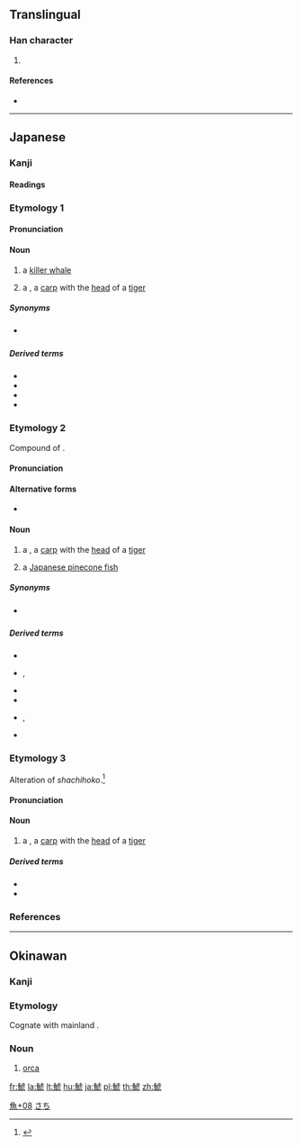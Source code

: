 {{character info/new}}
==Translingual==

===Han character===
{{Han char|rn=195|rad=魚|as=08|sn=19|four=|canj=NFYPN,NFYPU|ids=⿰魚虎}}

# {{defn|Han|sort=魚08}}

====References====
* {{Han ref|kx=1473.271|dkj=46286|dj=2005.280|hdz=74695.161|uh=9BF1|ud=39921}}

----

==Japanese==

===Kanji===
{{ja-kanji|rs=魚08}}

====Readings====
{{ja-readings|kun=[[しゃち]] (shachi), [[しゃちほこ]] (shachihoko), [[しゃっちょこ]] (shatchoko)}}

[[Category:Japanese-only CJKV Characters|魚+08]]

===Etymology 1===
{{ja-kanjitab|しゃち|yomi=k}}
{{wikipedia|lang=ja}}
{{wikipedia|lang=ja|シャチ}}
{{rfe|lang=ja}}

====Pronunciation====
{{ja-pron|y=k|しゃち|acc=1|acc_ref=DJR,NHK}}

====Noun====
{{ja-noun|しゃち|シャチ}}

# a [[killer whale]]
# {{lb|sort=しゃち|ja|Japanese mythology}} a {{w|shachihoko}}, a [[carp]] with the [[head]] of a [[tiger]]

=====Synonyms=====
* {{s|killer whale}} {{ja-r|逆%叉|さか%また}}

=====Derived terms=====
{{der-top}}
* {{ja-r|鯱%瓦|しゃち%がわら}}
* {{ja-r|鯱%張り返る|しゃち%ばりかえる}}
* {{ja-r|鯱%張る|しゃち%ばる}}
* {{ja-r|鯱%巻き|しゃち%まき}}
{{der-bottom}}

{{C|ja|Cetaceans|sort=しゃち}}

===Etymology 2===
{{ja-kanjitab|しゃちほこ|yomi=k}}
Compound of {{affix|sort=しゃちほこ|ja|鯱|tr1=shachi|鉾|tr2=hoko}}.

====Pronunciation====
{{ja-pron|y=k|しゃちほこ|acc=0|dev=3|acc_ref=DJR,NHK}}

====Alternative forms====
* {{ja-l|鯱鉾}}

====Noun====
{{ja-noun|しゃちほこ}}

# {{lb|sort=しゃちほこ|ja|Japanese mythology}} a {{w|shachihoko}}, a [[carp]] with the [[head]] of a [[tiger]]
# a [[Japanese pinecone fish]]

=====Synonyms=====
* {{s|Japanese pinecone fish}} {{ja-r|松%毬%魚|まつ%かさ%うお}}

=====Derived terms=====
{{der-top}}
* {{ja-r|鯨に鯱|くじら に しゃちほこ}}
* {{ja-r|鯱蛾|しゃちほこが}}, {{ja-r|天社蛾|しゃちほこが}}
* {{ja-r|鯱瓦|しゃちほこがわら}}
* {{ja-r|鯱立ち|しゃちほこだち}}
* {{ja-r|鯱張る|しゃちほこばる}}, {{ja-r|鯱張る|しゃちこばる}}
* {{ja-r|鯱虫|しゃちほこむし}}
{{der-bottom}}

{{C|ja|Mythological creatures|sort=しゃちほこ}}

===Etymology 3===
{{ja-kanjitab|しゃっちょこ|yomi=k}}
Alteration of ''shachihoko''.<ref name="DJR">{{R:Daijirin}}</ref>

====Pronunciation====
{{ja-pron|y=k|しゃっちょこ|acc=0|acc_ref=DJR}}

====Noun====
{{ja-noun|しゃっちょこ}}

# {{lb|sort=しゃっちょこ|ja|Japanese mythology}} a {{w|shachihoko}}, a [[carp]] with the [[head]] of a [[tiger]]

=====Derived terms=====
{{der-top}}
* {{ja-r|鯱%立ち|しゃっちょこ%だち}}
* {{ja-r|鯱%張る|しゃっちょこ%ばる}}
{{der-bottom}}

===References===
<references/>

----

==Okinawan==

===Kanji===
{{head|ryu|kanji|hiragana|さち|romaji|sachi}}

===Etymology===
Cognate with mainland {{cog|ja|鯱|tr=shachi}}.

===Noun===
{{head|ryu|noun|hiragana|さち|romaji|sachi}}

# [[orca]]

[[Category:ryu:Cetaceans|さち]]

[[fr:鯱]]
[[la:鯱]]
[[lt:鯱]]
[[hu:鯱]]
[[ja:鯱]]
[[pl:鯱]]
[[th:鯱]]
[[zh:鯱]]